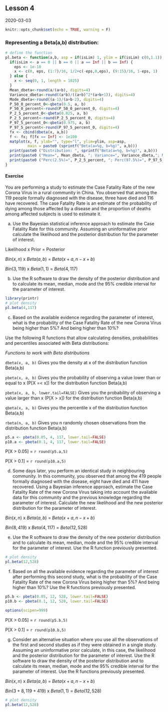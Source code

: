 ## Lesson 4

2020-03-03

```r
knitr::opts_chunk$set(echo = TRUE, warning = F)
```

### Representing a Beta(a,b) distribution:
```r
# define the function
pl.beta <- function(a,b, asp = if(isLim) 1, ylim = if(isLim) c(0,1.1)) {
  if(isLim <- a == 0 || b == 0 || a == Inf || b == Inf) {
    eps <- 1e-10
    x <- c(0, eps, (1:7)/16, 1/2+c(-eps,0,eps), (9:15)/16, 1-eps, 1)
  } else {
    x <- seq(0, 1, length = 1025)
  }
  Mean_dbeta<-round(a/(a+b), digits=4)
  Variance_dbeta<-round((a*b)/((a+b)^2*(a+b+1)), digits=4)
  Mode_dbeta<-round((a-1)/(a+b-2), digits=4)
  P_50_0_percent_0<-qbeta(0.5, a, b)
  P_50_0_percent<-round(P_50_0_percent_0, digits=4)
  P_2_5_percent_0<-qbeta(0.025, a, b)
  P_2_5_percent<-round(P_2_5_percent_0, digits=4)
  P_97_5_percent_0<-qbeta(0.975, a, b)
  P_97_5_percent<-round(P_97_5_percent_0, digits=4)
  fx <- cbind(dbeta(x, a,b))
  f <- fx; f[fx == Inf] <- 1e100
  matplot(x, f, ylab="", type="l", ylim=ylim, asp=asp,
          main = paste0 (sprintf("Beta(a=%g, b=%g)", a,b)))
  print(paste0 ("Distribution: ", sprintf("Beta(a=%g, b=%g)", a,b)))
  print(paste0 ("Mean=", Mean_dbeta, "; Variance=", Variance_dbeta,"; Median=", P_50_0_percent, "; Mode=", Mode_dbeta))
  print(paste0 ("Perc(2.5%)=", P_2_5_percent, "; Perc(97.5%)=", P_97_5_percent))
}
```

#### Exercise
You are performing a study to estimate the Case Fatality Rate of the new Corona Virus in a rural community in China. You observed that among the 119 people formally diagnosed with the disease, three have died and 116 have recovered. The case Fatality Rate is an estimate of the probability of dying among those affected by a disease and the proportion of deaths among affected subjects is used to estimate it.

a) Use the Bayesian statistical inference approach to estimate the Case Fatality Rate for this community. Assuming an uninformative prior calculate the likelihood and the posterior distribution for the parameter of interest.

Likelihood x Prior = Posterior

$Bin(x,n)$ x $Beta(a,b)$ = $Beta(x+a,n-x+b)$

$Bin(3,119)$ x $Beta(1,1)$ = $Beta(4,117)$

b) Use the R software to draw the density of the posterior distribution and to calculate its mean, median, mode and the 95% credible interval for the parameter of interest.

```r
library(printr)
# plot density
pl.beta(4,117)
```

c) Based on the available evidence regarding the parameter of interest, what is the probability of the Case Fatality Rate of the new Corona Virus being higher than 5%? And being higher than 10%?

Use the following R functions that allow calculating densities, probabilities and percentiles associated with Beta distributions:

*Functions to work with Beta distributions*

`dbeta(x, a, b)`  Gives you the density at x of the distribution function Beta(a,b)

`pbeta(x, a, b)`  Gives you the probability of observing a value lower than or equal to x (P[X =< x]) for the distribution function Beta(a,b)

`pbeta(x, a, b, lower.tail=FALSE)`  Gives you the probability of observing a value larger than x (P[X > x]) for the distribution function Beta(a,b)

`qbeta(x, a, b)` Gives you the percentile x of the distribution function Beta(a,b)

`rbeta(n, a, b)` Gives you n randomly chosen observations from the distribution function Beta(a,b)

```r
p5.a <- pbeta(0.05, 4, 117, lower.tail=FALSE)
p10.a <- pbeta(0.1, 4, 117, lower.tail=FALSE)
```

P[X > 0.05] = `r round(p5.a,5)`

P[X > 0.1] = `r round(p10.a,5)`

d) Some days later, you perform an identical study in neighbouring community. In this community, you observed that among the 419 people formally diagnosed with the disease, eight have died and 411 have recovered. Using a Bayesian inference approach, estimate the Case Fatality Rate of the new Corona Virus taking into account the available data for this community and the previous knowledge regarding the parameter of interest. Calculate the new likelihood and the new posterior distribution for the parameter of interest.

$Bin(x,n)$ x $Beta(a,b)$ = $Beta(x+a,n-x+b)$

$Bin(8,419)$ x $Beta(4,117)$ = $Beta(12, 528)$

e) Use the R software to draw the density of the new posterior distribution and to calculate its mean, median, mode and the 95% credible interval for the parameter of interest. Use the R function previously presented.

```r
# plot density
pl.beta(12,528)
```

f) Based on all the available evidence regarding the parameter of interest after performing this second study, what is the probability of the Case Fatality Rate of the new Corona Virus being higher than 5%? And being higher than 10%? Use the R functions previously presented.

```r
p5.b <- pbeta(0.05, 12, 528, lower.tail=FALSE)
p10.b <- pbeta(0.1, 12, 528, lower.tail=FALSE)

options(scipen=999)
```

P[X > 0.05] = `r round(p5.b,5)`

P[X > 0.1] = `r round(p10.b,5)`

g) Consider an alternative situation where you use all the observations of the first and second studies as if they were obtained in a single study. Assuming an uninformative prior calculate, in this case, the likelihood and the posterior distribution for the parameter of interest. Use the R software to draw the density of the posterior distribution and to calculate its mean, median, mode and the 95% credible interval for the parameter of interest. Use the R functions previously presented.

$Bin(x,n)$ x $Beta(a,b)$ = $Beta(x+a,n-x+b)$

$Bin(3+8,119+419)$ x $Beta(1,1)$ = $Beta(12, 528)$

```r
# plot density
pl.beta(12,528)
```

